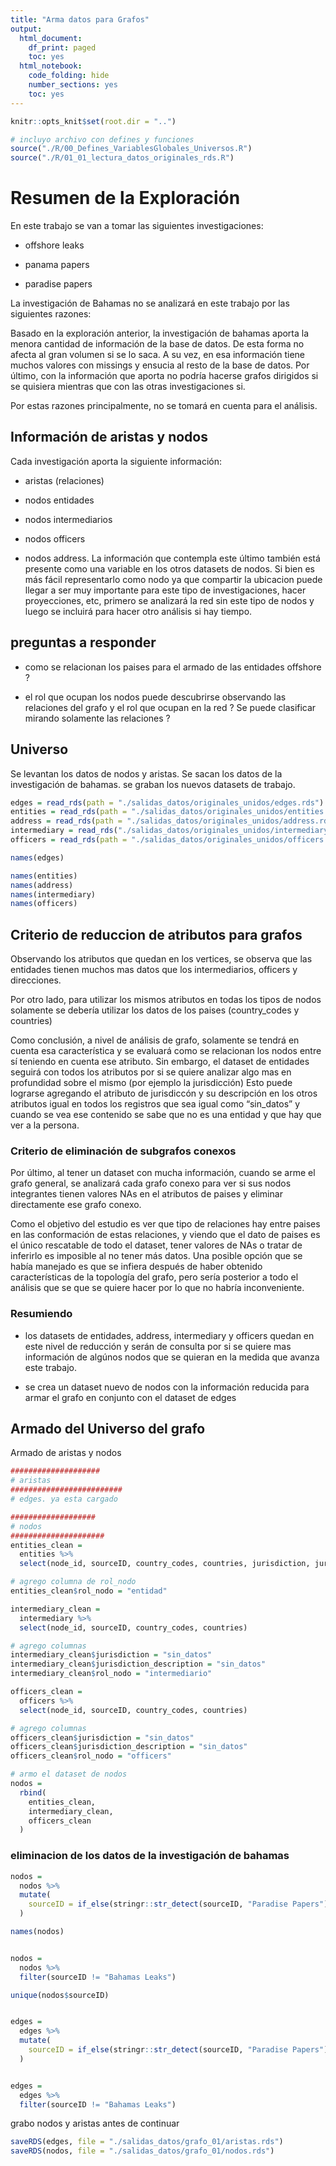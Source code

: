 ```yaml
---
title: "Arma datos para Grafos"
output:
  html_document:
    df_print: paged
    toc: yes
  html_notebook:
    code_folding: hide
    number_sections: yes
    toc: yes
---
```



```r
knitr::opts_knit$set(root.dir = "..")
```



```r
# incluyo archivo con defines y funciones
source("./R/00_Defines_VariablesGlobales_Universos.R")
source("./R/01_01_lectura_datos_originales_rds.R")

```


# Resumen de la Exploración

En este trabajo se van a tomar las siguientes investigaciones:

- offshore leaks

- panama papers

- paradise papers

La investigación de Bahamas no se analizará en este trabajo por las siguientes razones:

Basado en la exploración anterior, la investigación de bahamas aporta la menora cantidad de información de la base de datos. De esta forma no afecta al gran volumen si se lo saca. A su vez, en esa información tiene muchos valores con missings y ensucia al resto de la base de datos. Por último, con la información que aporta no podría hacerse grafos dirigidos si se quisiera mientras que con las otras investigaciones si.

Por estas razones principalmente, no se tomará en cuenta para el análisis.


## Información de aristas y nodos

Cada investigación aporta la siguiente información:

- aristas (relaciones)

- nodos entidades

- nodos intermediarios

- nodos officers

- nodos address. La información que contempla este último también está presente como una variable en los otros datasets de nodos. Si bien es más fácil representarlo como nodo ya que compartir la ubicacion puede llegar a ser muy importante para este tipo de investigaciones, hacer proyecciones, etc, primero se analizará la red sin este tipo de nodos y luego se incluirá para hacer otro análisis si hay tiempo.

## preguntas a responder

- como se relacionan los paises para el armado de las entidades offshore ?

- el rol que ocupan los nodos puede descubrirse observando las relaciones del grafo y el rol que ocupan en la red ? Se puede clasificar mirando solamente las relaciones ?


## Universo

Se levantan los datos de nodos y aristas.
Se sacan los datos de la investigación de bahamas.
se graban los nuevos datasets de trabajo.


```r

edges = read_rds(path = "./salidas_datos/originales_unidos/edges.rds")
entities = read_rds(path = "./salidas_datos/originales_unidos/entities.rds")
address = read_rds(path = "./salidas_datos/originales_unidos/address.rds")
intermediary = read_rds("./salidas_datos/originales_unidos/intermediary.rds")
officers = read_rds(path = "./salidas_datos/originales_unidos/officers.rds")


```



```r

names(edges)

names(entities)
names(address)
names(intermediary)
names(officers)

```

## Criterio de reduccion de atributos para grafos

Observando los atributos que quedan en los vertices, se observa que las entidades tienen muchos mas datos que los intermediarios, officers y direcciones.

Por otro lado, para utilizar los mismos atributos en todas los tipos de nodos solamente se debería utilizar los datos de los paises (country_codes y countries)

Como conclusión, a nivel de análisis de grafo, solamente se tendrá en cuenta esa característica y se evaluará como se relacionan los nodos entre sí teniendo en cuenta ese atributo.
Sin embargo, el dataset de entidades seguirá con todos los atributos por si se quiere analizar algo mas en profundidad sobre el mismo (por ejemplo la jurisdicción)
Esto puede lograrse agregando el atributo de jurisdiccón y su descripción en los otros atributos igual en todos los registros que sea igual como "sin_datos" y cuando se vea ese contenido se sabe que no es una entidad y que hay que ver a la persona.

### Criterio de eliminación de subgrafos conexos

Por último, al tener un dataset con mucha información, cuando se arme el grafo general, se analizará cada grafo conexo para ver si sus nodos integrantes tienen valores NAs en el atributos de paises y eliminar directamente ese grafo conexo.

Como el objetivo del estudio es ver que tipo de relaciones hay entre paises en las conformación de estas relaciones, y viendo que el dato de paises es el único rescatable de todo el dataset, tener valores de NAs o tratar de inferirlo es imposible al no tener más datos. Una posible opción que se había manejado es que se infiera después de haber obtenido características de la topología del grafo, pero sería posterior a todo el análisis que se que se quiere hacer por lo que no habría inconveniente.

### Resumiendo

- los datasets de entidades, address, intermediary y officers quedan en este nivel de reducción y serán de consulta por si se quiere mas información de algúnos nodos que se quieran en la medida que avanza este trabajo.

- se crea un dataset nuevo de nodos con la información reducida para armar el grafo en conjunto con el dataset de edges


## Armado del Universo del grafo

Armado de aristas y nodos

```r
####################
# aristas
#########################
# edges. ya esta cargado

###################
# nodos
#####################
entities_clean = 
  entities %>%
  select(node_id, sourceID, country_codes, countries, jurisdiction, jurisdiction_description)

# agrego columna de rol_nodo
entities_clean$rol_nodo = "entidad"

intermediary_clean =
  intermediary %>%
  select(node_id, sourceID, country_codes, countries)

# agrego columnas
intermediary_clean$jurisdiction = "sin_datos"
intermediary_clean$jurisdiction_description = "sin_datos"
intermediary_clean$rol_nodo = "intermediario"

officers_clean =
  officers %>%
  select(node_id, sourceID, country_codes, countries)

# agrego columnas
officers_clean$jurisdiction = "sin_datos"
officers_clean$jurisdiction_description = "sin_datos"
officers_clean$rol_nodo = "officers"

# armo el dataset de nodos
nodos =
  rbind(
    entities_clean,
    intermediary_clean,
    officers_clean
  )

```

### eliminacion de los datos de la investigación de bahamas

```r
nodos =
  nodos %>%
  mutate(
    sourceID = if_else(stringr::str_detect(sourceID, "Paradise Papers"), "Paradise Papers", sourceID )
  )

names(nodos)


nodos =
  nodos %>%
  filter(sourceID != "Bahamas Leaks")

unique(nodos$sourceID)


edges =
  edges %>%
  mutate(
    sourceID = if_else(stringr::str_detect(sourceID, "Paradise Papers"), "Paradise Papers", sourceID )
  )


edges =
  edges %>%
  filter(sourceID != "Bahamas Leaks")

```

grabo nodos y aristas antes de continuar

```r

saveRDS(edges, file = "./salidas_datos/grafo_01/aristas.rds")
saveRDS(nodos, file = "./salidas_datos/grafo_01/nodos.rds")

```



